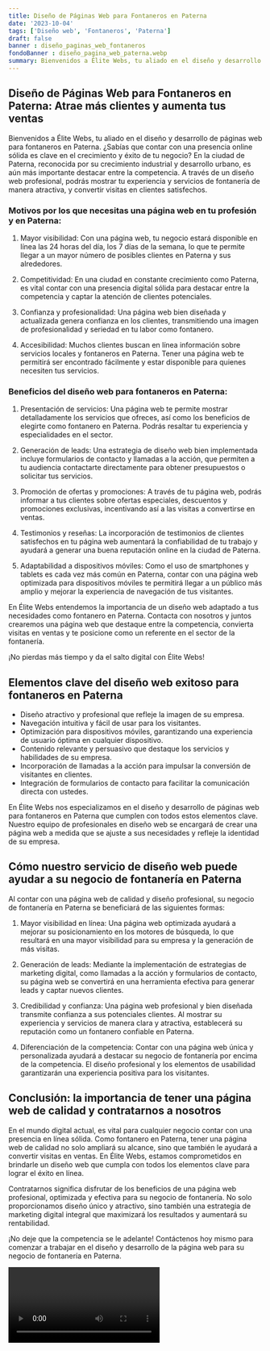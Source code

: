 ```yaml
---
title: Diseño de Páginas Web para Fontaneros en Paterna
date: '2023-10-04'
tags: ['Diseño web', 'Fontaneros', 'Paterna']
draft: false
banner : diseño_paginas_web_fontaneros
fondoBanner : diseño_pagina_web_paterna.webp
summary: Bienvenidos a Élite Webs, tu aliado en el diseño y desarrollo de páginas web para fontaneros en Paterna. ¿Sabías que contar con una presencia online sólida es clave en el crecimiento y éxito de tu negocio? En la ciudad de Paterna, reconocida por su crecimiento industrial y desarrollo urbano, es aún más importante destacar entre la competencia. A través de un diseño web profesional, podrás mostrar tu experiencia y servicios de fontanería de manera atractiva, y convertir visitas en clientes satisfechos.
---
```


## Diseño de Páginas Web para Fontaneros en Paterna: Atrae más clientes y aumenta tus ventas

Bienvenidos a Élite Webs, tu aliado en el diseño y desarrollo de páginas web para fontaneros en Paterna. ¿Sabías que contar con una presencia online sólida es clave en el crecimiento y éxito de tu negocio? En la ciudad de Paterna, reconocida por su crecimiento industrial y desarrollo urbano, es aún más importante destacar entre la competencia. A través de un diseño web profesional, podrás mostrar tu experiencia y servicios de fontanería de manera atractiva, y convertir visitas en clientes satisfechos.

### Motivos por los que necesitas una página web en tu profesión y en Paterna:

1. Mayor visibilidad: Con una página web, tu negocio estará disponible en línea las 24 horas del día, los 7 días de la semana, lo que te permite llegar a un mayor número de posibles clientes en Paterna y sus alrededores.

2. Competitividad: En una ciudad en constante crecimiento como Paterna, es vital contar con una presencia digital sólida para destacar entre la competencia y captar la atención de clientes potenciales.

3. Confianza y profesionalidad: Una página web bien diseñada y actualizada genera confianza en los clientes, transmitiendo una imagen de profesionalidad y seriedad en tu labor como fontanero.

4. Accesibilidad: Muchos clientes buscan en línea información sobre servicios locales y fontaneros en Paterna. Tener una página web te permitirá ser encontrado fácilmente y estar disponible para quienes necesiten tus servicios.

### Beneficios del diseño web para fontaneros en Paterna:

1. Presentación de servicios: Una página web te permite mostrar detalladamente los servicios que ofreces, así como los beneficios de elegirte como fontanero en Paterna. Podrás resaltar tu experiencia y especialidades en el sector.

2. Generación de leads: Una estrategia de diseño web bien implementada incluye formularios de contacto y llamadas a la acción, que permiten a tu audiencia contactarte directamente para obtener presupuestos o solicitar tus servicios.

3. Promoción de ofertas y promociones: A través de tu página web, podrás informar a tus clientes sobre ofertas especiales, descuentos y promociones exclusivas, incentivando así a las visitas a convertirse en ventas.

4. Testimonios y reseñas: La incorporación de testimonios de clientes satisfechos en tu página web aumentará la confiabilidad de tu trabajo y ayudará a generar una buena reputación online en la ciudad de Paterna.

5. Adaptabilidad a dispositivos móviles: Como el uso de smartphones y tablets es cada vez más común en Paterna, contar con una página web optimizada para dispositivos móviles te permitirá llegar a un público más amplio y mejorar la experiencia de navegación de tus visitantes.

En Élite Webs entendemos la importancia de un diseño web adaptado a tus necesidades como fontanero en Paterna. Contacta con nosotros y juntos crearemos una página web que destaque entre la competencia, convierta visitas en ventas y te posicione como un referente en el sector de la fontanería.

¡No pierdas más tiempo y da el salto digital con Élite Webs!

<GifSeo />

<Cta />

## Elementos clave del diseño web exitoso para fontaneros en Paterna

- Diseño atractivo y profesional que refleje la imagen de su empresa.
- Navegación intuitiva y fácil de usar para los visitantes.
- Optimización para dispositivos móviles, garantizando una experiencia de usuario óptima en cualquier dispositivo.
- Contenido relevante y persuasivo que destaque los servicios y habilidades de su empresa.
- Incorporación de llamadas a la acción para impulsar la conversión de visitantes en clientes.
- Integración de formularios de contacto para facilitar la comunicación directa con ustedes.

En Élite Webs nos especializamos en el diseño y desarrollo de páginas web para fontaneros en Paterna que cumplen con todos estos elementos clave. Nuestro equipo de profesionales en diseño web se encargará de crear una página web a medida que se ajuste a sus necesidades y refleje la identidad de su empresa.

## Cómo nuestro servicio de diseño web puede ayudar a su negocio de fontanería en Paterna

Al contar con una página web de calidad y diseño profesional, su negocio de fontanería en Paterna se beneficiará de las siguientes formas:

1. Mayor visibilidad en línea: Una página web optimizada ayudará a mejorar su posicionamiento en los motores de búsqueda, lo que resultará en una mayor visibilidad para su empresa y la generación de más visitas.

2. Generación de leads: Mediante la implementación de estrategias de marketing digital, como llamadas a la acción y formularios de contacto, su página web se convertirá en una herramienta efectiva para generar leads y captar nuevos clientes.

3. Credibilidad y confianza: Una página web profesional y bien diseñada transmite confianza a sus potenciales clientes. Al mostrar su experiencia y servicios de manera clara y atractiva, establecerá su reputación como un fontanero confiable en Paterna.

4. Diferenciación de la competencia: Contar con una página web única y personalizada ayudará a destacar su negocio de fontanería por encima de la competencia. El diseño profesional y los elementos de usabilidad garantizarán una experiencia positiva para los visitantes.

## Conclusión: la importancia de tener una página web de calidad y contratarnos a nosotros

En el mundo digital actual, es vital para cualquier negocio contar con una presencia en línea sólida. Como fontanero en Paterna, tener una página web de calidad no solo ampliará su alcance, sino que también le ayudará a convertir visitas en ventas. En Élite Webs, estamos comprometidos en brindarle un diseño web que cumpla con todos los elementos clave para lograr el éxito en línea.

Contratarnos significa disfrutar de los beneficios de una página web profesional, optimizada y efectiva para su negocio de fontanería. No solo proporcionamos diseño único y atractivo, sino también una estrategia de marketing digital integral que maximizará los resultados y aumentará su rentabilidad.

¡No deje que la competencia se le adelante! Contáctenos hoy mismo para comenzar a trabajar en el diseño y desarrollo de la página web para su negocio de fontanería en Paterna.

<Video />

<CtaBot job='Fontaneros' city='Paterna'/>

<Gmaps query='Paterna+españa+maps' />